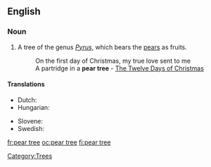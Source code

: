 ==English==

===Noun===
{{en-noun|sg=[[pear]] [[tree]]}}

# A tree of the genus ''[[Pyrus]]'', which bears the [[pear]]s as fruits.
#: On the first day of Christmas, my true love sent to me
#: A partridge in a '''pear tree''' - [[w:The Twelve Days of Christmas (song)|The Twelve Days of Christmas]]

====Translations====
{{trans-top|a tree of the genus ''Pyrus''}}
* Dutch: {{t+|nl|perenboom}}
* Hungarian: {{t-|hu|körtefa}}
{{trans-mid}}
* Slovene: {{t+|sl|hruška|n}}
* Swedish: {{t+|sv|päronträd|n}}
{{trans-bottom}}

[[Category:Trees]]

[[fr:pear tree]]
[[oc:pear tree]]
[[fi:pear tree]]
